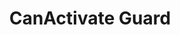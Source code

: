 ---
id: "angular_tf_hard_010"
questionType: "TRUE_FALSE"
title: "CanActivate Guard"
statement: "CanActivate determines whether a route can be loaded lazily."
difficulty: "HARD"
category: "Angular"
correctAnswer: false
explanation: "CanActivate controls route activation; CanLoad handles lazy loading."
---